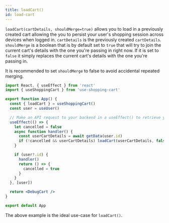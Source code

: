 ```yaml
---
title: loadCart()
id: load-cart
---
```


`loadCart(cartDetails, shouldMerge=true)` allows you to load in a previously created cart allowing the you to persist your user's shopping session across devices when logged in. `cartDetails` is the previously created `cartDetails`. `shouldMerge` is a boolean that is by default set to `true` that will try to join the current cart's details with the one you're passing in right now. If it is set to `false` it simply replaces the current cart's details with the one you're passing in.

It is recommended to set `shouldMerge` to false to avoid accidental repeated merging.


<CartDisplayWrapper>
  <LoadCart />
</CartDisplayWrapper>

```jsx
import React, { useEffect } from 'react'
import { useShoppingCart } from 'use-shopping-cart'

export function App() {
  const { loadCart } = useShoppingCart()
  const user = useUser()

  // Make an API request to your backend in a useEffect() to retrieve your user's previous cart
  useEffect(() => {
    let cancelled = false
    async function handler() {
      const userCartDetails = await getData(user.id)
      if (!cancelled && userCartDetails) loadCart(userCartDetails, false)
    }

    if (user?.id) {
      handler()
      return () => {
        cancelled = true
      }
    }
  }, [user])

  return <DebugCart />
}

export default App
```

The above example is the ideal use-case for `loadCart()`.
